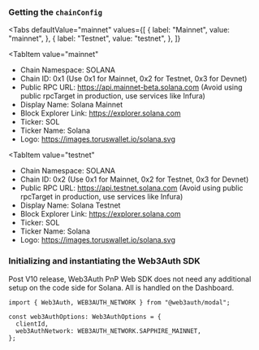 
### Getting the `chainConfig`

<Tabs
 defaultValue="mainnet"
  values={[
    { label: "Mainnet", value: "mainnet", },
    { label: "Testnet", value: "testnet", },
  ]}
>
<TabItem
  value="mainnet"
>

- Chain Namespace: SOLANA
- Chain ID: 0x1 (Use 0x1 for Mainnet, 0x2 for Testnet, 0x3 for Devnet)
- Public RPC URL: https://api.mainnet-beta.solana.com (Avoid using public rpcTarget in production,
  use services like Infura)
- Display Name: Solana Mainnet
- Block Explorer Link: https://explorer.solana.com
- Ticker: SOL
- Ticker Name: Solana
- Logo: https://images.toruswallet.io/solana.svg

</TabItem>

<TabItem
  value="testnet"
>

- Chain Namespace: SOLANA
- Chain ID: 0x2 (Use 0x1 for Mainnet, 0x2 for Testnet, 0x3 for Devnet)
- Public RPC URL: https://api.testnet.solana.com (Avoid using public rpcTarget in production, use
  services like Infura)
- Display Name: Solana Testnet
- Block Explorer Link: https://explorer.solana.com
- Ticker: SOL
- Ticker Name: Solana
- Logo: https://images.toruswallet.io/solana.svg

</TabItem>
</Tabs>

### Initializing and instantiating the Web3Auth SDK

Post V10 release, Web3Auth PnP Web SDK does not need any additional setup on the code side for
Solana. All is handled on the Dashboard.

```tsx
import { Web3Auth, WEB3AUTH_NETWORK } from "@web3auth/modal";

const web3AuthOptions: Web3AuthOptions = {
  clientId,
  web3AuthNetwork: WEB3AUTH_NETWORK.SAPPHIRE_MAINNET,
};
```
